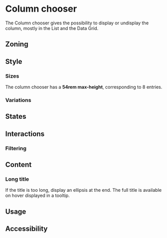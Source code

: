 

<Meta title="Components/ColumnChooser"/>

# Column chooser

The Column chooser gives the possibility to display or undisplay the column, mostly in the List and the Data Grid.

## Zoning

<FigmaImage
    src="https://www.figma.com/file/qc8oUSyVJM67gSsbTShftt/%F0%9F%93%90-Zoning?node-id=451%3A2"
	alt="zoning image for column chooser"
/>

## Style

### Sizes 

The column chooser has a **54rem max-height**, corresponding to 8 entries.

### Variations


## States


## Interactions

### Filtering

<FigmaImage
    src="https://www.figma.com/file/WYRKYbMA8gohDx7ShkYG4F/Column-chooser?node-id=51%3A3465"
	alt="filtering column chooser flow"
/>

## Content 

### Long title

If the title is too long, display an ellipsis at the end. The full title is available on hover displayed in a tooltip.

<FigmaImage
    src="https://www.figma.com/file/WYRKYbMA8gohDx7ShkYG4F/Column-chooser?node-id=15%3A3805"
	alt="tooltip hover long title"
/>



## Usage


## Accessibility
